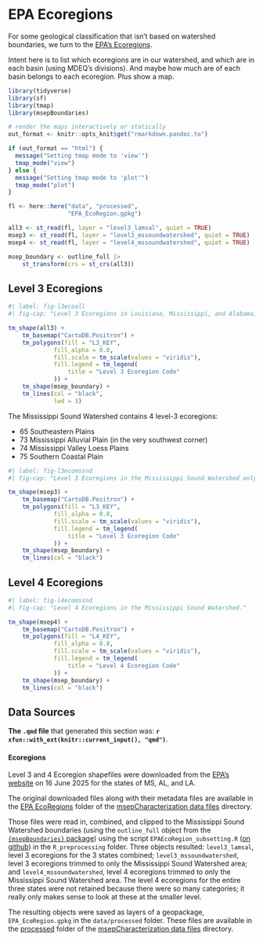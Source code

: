 # EPA Ecoregions  

For some geological classification that isn't based on watershed boundaries, we turn to the [EPA's Ecoregions](https://www.epa.gov/eco-research/ecoregions).  


Intent here is to list which ecoregions are in our watershed, and which are in each basin (using MDEQ's divisions). And maybe how much are of each basin belongs to each ecoregion. Plus show a map.  

```r
library(tidyverse)
library(sf)
library(tmap)
library(msepBoundaries)

# render the maps interactively or statically
out_format <- knitr::opts_knit$get("rmarkdown.pandoc.to")

if (out_format == "html") {
  message("Setting tmap mode to 'view'")
  tmap_mode("view")
} else {
  message("Setting tmap mode to 'plot'")
  tmap_mode("plot")
}

```

```r

fl <- here::here("data", "processed",
                 "EPA_EcoRegion.gpkg")

all3 <- st_read(fl, layer = "level3_lamsal", quiet = TRUE)
msep3 <- st_read(fl, layer = "level3_mssoundwatershed", quiet = TRUE)
msep4 <- st_read(fl, layer = "level4_mssoundwatershed", quiet = TRUE)

msep_boundary <- outline_full |> 
    st_transform(crs = st_crs(all3))
```


## Level 3 Ecoregions  

```r
#| label: fig-l3ecoall
#| fig-cap: "Level 3 Ecoregions in Louisiana, Mississippi, and Alabama; the Mississippi Sound Watershed is outlined in black."

tm_shape(all3) +
    tm_basemap("CartoDB.Positron") +
    tm_polygons(fill = "L3_KEY",
             fill_alpha = 0.8,
             fill.scale = tm_scale(values = "viridis"),
             fill.legend = tm_legend(
                 title = "Level 3 Ecoregion Code"
             )) +
    tm_shape(msep_boundary) +
    tm_lines(col = "black",
             lwd = 3)
```

The Mississippi Sound Watershed contains 4 level-3 ecoregions:  

-  65 Southeastern Plains  
-  73 Mississippi Alluvial Plain  (in the very southwest corner)  
-  74 Mississippi Valley Loess Plains  
-  75 Southern Coastal Plain  

```r
#| label: fig-l3ecomssnd
#| fig-cap: "Level 3 Ecoregions in the Mississippi Sound Watershed only."

tm_shape(msep3) +
    tm_basemap("CartoDB.Positron") +
    tm_polygons(fill = "L3_KEY",
             fill_alpha = 0.8,
             fill.scale = tm_scale(values = "viridis"),
             fill.legend = tm_legend(
                 title = "Level 3 Ecoregion Code"
             )) +
    tm_shape(msep_boundary) +
    tm_lines(col = "black")
```


## Level 4 Ecoregions  

```r
#| label: fig-l4ecomssnd
#| fig-cap: "Level 4 Ecoregions in the Mississippi Sound Watershed."

tm_shape(msep4) +
    tm_basemap("CartoDB.Positron") +
    tm_polygons(fill = "L4_KEY",
             fill_alpha = 0.8,
             fill.scale = tm_scale(values = "viridis"),
             fill.legend = tm_legend(
                 title = "Level 4 Ecoregion Code"
             )) +
    tm_shape(msep_boundary) +
    tm_lines(col = "black") 
```


## Data Sources  

**The `.qmd` file** that generated this section was: **`r xfun::with_ext(knitr::current_input(), "qmd")`**.  

#### Ecoregions  

Level 3 and 4 Ecoregion shapefiles were downloaded from the [EPA's website](https://www.epa.gov/eco-research/level-iii-and-iv-ecoregions-state) on 16 June 2025 for the states of MS, AL, and LA.   

The original downloaded files along with their metadata files are available in the [EPA EcoRegions](https://drive.google.com/drive/folders/1Q8fZpHI-R40OW7dmQBE0e-VsQ0uSC7R1?usp=drive_link) folder of the [msepCharacterization data files](https://drive.google.com/drive/folders/1Oyyrrjl0ygswBak5gbybVLYf5ENGUHD4?usp=sharing) directory.  

Those files were read in, combined, and clipped to the Mississippi Sound Watershed boundaries (using the `outline_full` object from the [`{msepBoundaries}` package](https://github.com/CMEP-MS/msepBoundaries)) using the script `EPAEcoRegion_subsetting.R` ([on github](https://github.com/CMEP-MS/msep_geospatialCharacterization/blob/main/R_preprocessing/EPAEcoRegion_subsetting.R)) in the `R_preprocessing` folder. Three objects resulted: `level3_lamsal`, level 3 ecoregions for the 3 states combined; `level3_mssoundwatershed`, level 3 ecoregions trimmed to only the Mississippi Sound Watershed area; and `level4_mssoundwatershed`, level 4 ecoregions trimmed to only the Mississippi Sound Watershed area. The level 4 ecoregions for the entire three states were not retained because there were so many categories; it really only makes sense to look at these at the smaller level.  

The resulting objects were saved as layers of a geopackage,   `EPA_EcoRegion.gpkg` in the `data/processed` folder. These files are available in the [processed](https://drive.google.com/drive/folders/1vnTANkxh7lsAcTYFBr4sBuevKoYOGQG4?usp=drive_link) folder of the [msepCharacterization data files](https://drive.google.com/drive/folders/1Oyyrrjl0ygswBak5gbybVLYf5ENGUHD4?usp=sharing) directory.  